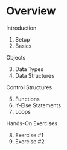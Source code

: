 # Overview {.unnumbered}

Introduction

1. Setup
2. Basics

Objects

3. Data Types
4. Data Structures
  
Control Structures
  
5. Functions
6. If-Else Statements
7. Loops

Hands-On Exercises

8. Exercise #1
9. Exercise #2
